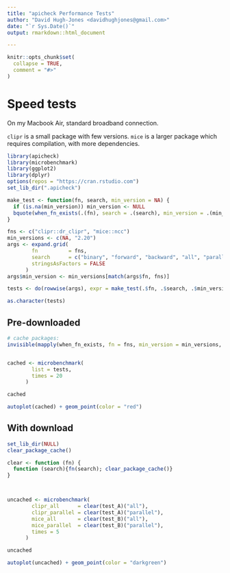 ```yaml
---
title: "apicheck Performance Tests"
author: "David Hugh-Jones <davidhughjones@gmail.com>"
date: "`r Sys.Date()`"
output: rmarkdown::html_document

---
```


```r
knitr::opts_chunk$set(
  collapse = TRUE,
  comment = "#>"
)

```

# Speed tests

On my Macbook Air, standard broadband connection.


`clipr` is a small package with few versions. `mice` is a larger package which requires compilation, with more
dependencies.


```r
library(apicheck)
library(microbenchmark)
library(ggplot2)
library(dplyr)
options(repos = "https://cran.rstudio.com")
set_lib_dir(".apicheck")

make_test <- function(fn, search, min_version = NA) {
  if (is.na(min_version)) min_version <- NULL
  bquote(when_fn_exists(.(fn), search = .(search), min_version = .(min_version)))
}

fns <- c("clipr::dr_clipr", "mice::ncc")
min_versions <- c(NA, "2.20")
args <- expand.grid(
        fn          = fns,
        search      = c("binary", "forward", "backward", "all", "parallel"), 
        stringsAsFactors = FALSE
      )
args$min_version <- min_versions[match(args$fn, fns)]

tests <- do(rowwise(args), expr = make_test(.$fn, .$search, .$min_version)) %>% pull(expr)

as.character(tests)
```

## Pre-downloaded

```r
# cache packages:
invisible(mapply(when_fn_exists, fn = fns, min_version = min_versions, search = "all"))


cached <- microbenchmark(
        list = tests,
        times = 20
      )
```

```r
cached

autoplot(cached) + geom_point(color = "red")

```

## With download


```r

set_lib_dir(NULL)
clear_package_cache()

clear <- function (fn) {
  function (search){fn(search); clear_package_cache()}
}



uncached <- microbenchmark(
        clipr_all      = clear(test_A)("all"),
        clipr_parallel = clear(test_A)("parallel"),
        mice_all       = clear(test_B)("all"),
        mice_parallel  = clear(test_B)("parallel"),
        times = 5
      )
```

```r
uncached

autoplot(uncached) + geom_point(color = "darkgreen")
```
